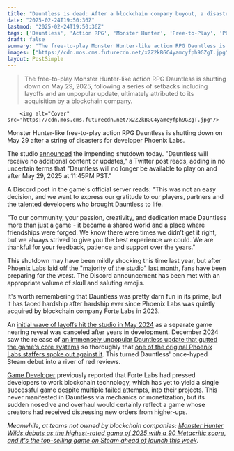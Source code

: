 ```yaml
---
title: "Dauntless is dead: After a blockchain company buyout, a disastrous update, and brutal layoffs, the Monster Hunter-like action RPG is shutting down this May"
date: "2025-02-24T19:50:36Z"
lastmod: "2025-02-24T19:50:36Z"
tags: ['Dauntless', 'Action RPG', 'Monster Hunter', 'Free-to-Play', 'PC', 'Game Shutdown']
draft: false
summary: "The free-to-play Monster Hunter-like action RPG Dauntless is shutting down on May 29, 2025, following a series of setbacks including layoffs and an unpopular update, ultimately attributed to its acquisition by a blockchain company."
images: ["https://cdn.mos.cms.futurecdn.net/x2Z2kBGC4yamcyfph9GZgT.jpg"]
layout: PostSimple
---
```

> The free-to-play Monster Hunter-like action RPG Dauntless is shutting down on May 29, 2025, following a series of setbacks including layoffs and an unpopular update, ultimately attributed to its acquisition by a blockchain company.


        <img alt="Cover" src="https://cdn.mos.cms.futurecdn.net/x2Z2kBGC4yamcyfph9GZgT.jpg"/>
        
Monster Hunter-like free-to-play action RPG Dauntless is shutting down on May 29 after a string of disasters for developer Phoenix Labs.

The studio [<u>announced</u>](https://x.com/PlayDauntless/status/1894090939267702888) the impending shutdown today. "Dauntless will receive no additional content or updates," a Twitter post reads, adding in no uncertain terms that "Dauntless will no longer be available to play on and after May 29, 2025 at 11:45PM PST."

A Discord post in the game's official server reads: "This was not an easy decision, and we want to express our gratitude to our players, partners and the talented developers who brought Dauntless to life.

"To our community, your passion, creativity, and dedication made Dauntless more than just a game - it became a shared world and a place where friendships were forged. We know there were times we didn’t get it right, but we always strived to give you the best experience we could. We are thankful for your feedback, patience and support over the years."

This shutdown may have been mildly shocking this time last year, but after Phoenix Labs [<u>laid off the "majority of the studio" last month</u>](https://www.gamesradar.com/games/i-am-so-mad-at-the-overlords-i-cannot-even-find-the-words-dauntless-dev-lays-off-majority-of-the-studio-2-years-after-a-blockchain-company-bought-it-out/), fans have been preparing for the worst. The Discord announcement has been met with an appropriate volume of skull and saluting emojis.

It's worth remembering that Dauntless was pretty darn fun in its prime, but it has faced hardship after hardship ever since Phoenix Labs was quietly acquired by blockchain company Forte Labs in 2023.

An [<u>initial wave of layoffs hit the studio in May 2024</u>](https://www.gamesradar.com/games/rpg/studio-behind-action-rpg-dauntless-and-farming-rpg-fae-farm-sees-major-layoffs-about-140-devs-cut-and-3-year-game-abruptly-canceled-mere-weeks-before-reveal/) as a separate game nearing reveal was canceled after years in development. December 2024 saw the release of [<u>an immensely unpopular Dauntless update that gutted the game's core systems</u>](https://www.gamesradar.com/games/action/where-did-all-the-content-go-monster-hunter-rival-dauntless-debuts-to-overwhelmingly-negative-steam-reviews-as-players-rip-into-the-action-rpgs-overhaul/) so thoroughly that [<u>one of the original Phoenix Labs staffers spoke out against it</u>](https://www.gamesradar.com/games/action-rpg/we-never-would-have-made-decisions-that-are-so-blatantly-not-player-focused-ex-dauntless-dev-cant-be-silent-after-an-update-under-the-devs-new-owner-gutted-the-core-gameplay-and-crafting/). This turned Dauntless' once-hyped Steam debut into a river of red reviews.

[<u>Game Developer</u>](https://www.gamedeveloper.com/business/phoenix-labs-lays-off-majority-of-the-studio-two-years-after-forte-labs-acquisition) previously reported that Forte Labs had pressed developers to work blockchain technology, which has yet to yield a single successful game despite [<u>multiple failed attempts</u>](https://www.gamesradar.com/stalker-2-u-turns-on-the-decision-to-include-nfts/), into their projects. This never manifested in Dauntless via mechanics or monetization, but its sudden nosedive and overhaul would certainly reflect a game whose creators had received distressing new orders from higher-ups.

*Meanwhile, at teams not owned by blockchain companies: *[<u><em>Monster Hunter Wilds debuts as the highest-rated game of 2025 with a 90 Metacritic score, and it's the top-selling game on Steam ahead of launch this week</em></u>](https://www.gamesradar.com/games/monster-hunter/monster-hunter-wilds-debuts-as-the-highest-rated-game-of-2025-with-a-90-metacritic-score-and-its-the-top-selling-game-on-steam-ahead-of-launch-this-week/)*.*
        